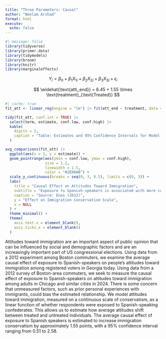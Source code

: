 ```yaml
---
title: "Three Parameters: Causal"
author: "Neelam Arshad"
format: html
execute: 
  echo: false
---
```



```r
#| message: false
library(tidyverse)
library(primer.data)
library(tidymodels)
library(broom)
library(knitr)
library(marginaleffects)
```

$$
Y_i = \beta_0 + \beta_1 X_{1i} + \beta_2 X_{2i} + \beta_3 X_{3i} + \epsilon_i
$$

$$
\widehat{\text{att\_end}} = 8.45 + 1.55 \times \text{treatment}_{\text{Treated}}
$$

```r
#| cache: true
fit_att <- linear_reg(engine = "lm") |> fit(att_end ~ treatment, data = trains)
```

```r
tidy(fit_att, conf.int = TRUE) |>
  select(term, estimate, conf.low, conf.high) |>
  kable(
    digits = 2,
    caption = "Table: Estimates and 95% Confidence Intervals for Model Parameters (Source: Enos, 2014)"
  )
```

```r
avg_comparisons(fit_att) |>
  ggplot(aes(x = 1, y = estimate)) +
  geom_pointrange(aes(ymin = conf.low, ymax = conf.high),
                  size = 1.2,
                  linewidth = 1.5,
                  color = "#2E86AB") +
  scale_y_continuous(breaks = seq(0, 3, 0.5), limits = c(0, 3)) +
  labs(
    title = "Causal Effect on Attitudes Toward Immigration",
    subtitle = "Exposure to Spanish-speakers is associated with more conservative immigration views",
    caption = "Source: Enos (2012)",
    y = "Effect on Immigration Conservatism Scale",
    x = NULL
  ) +
  theme_minimal() +
  theme(
    axis.text.x = element_blank(),
    axis.ticks.x = element_blank()
  )
```

Attitudes toward immigration are an important aspect of public opinion that can be influenced by social and demographic factors and are an increasingly important part of US congressional elections. Using data from a 2012 experiment among Boston commuters, we examine the average causal effect of exposure to Spanish-speakers on people’s attitudes toward immigration among registered voters in Georgia today. Using data from a 2012 survey of Boston-area commuters, we seek to measure the causal effect of exposure to Spanish-speakers on attitudes toward immigration among adults in Chicago and similar cities in 2024. There is some concern that unmeasured factors, such as prior personal experiences with immigrants, could bias the estimated relationship. We model attitudes toward immigration, measured on a continuous scale of conservatism, as a linear function of whether respondents were exposed to Spanish-speaking confederates. This allows us to estimate how average attitudes shift between treated and untreated individuals. The average causal effect of exposure to Spanish speakers is estimated to increase immigration conservatism by approximately 1.55 points, with a 95% confidence interval ranging from 0.51 to 2.58.
 

